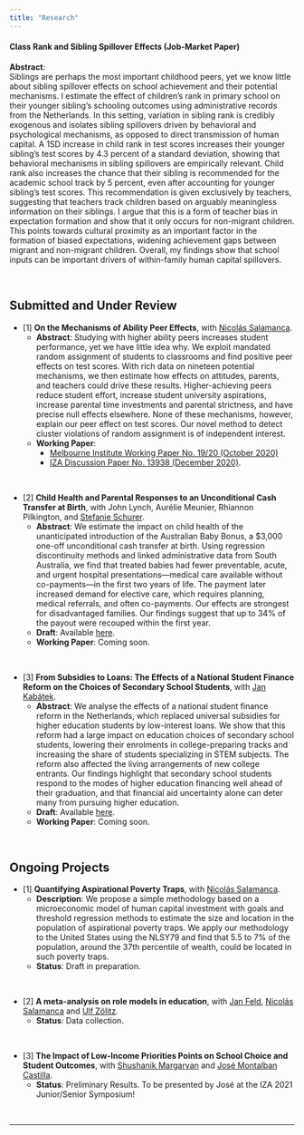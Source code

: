 ```yaml
---
title: "Research"
---
```



#### Class Rank and Sibling Spillover Effects (Job-Market Paper)

**Abstract**: \
Siblings are perhaps the most important childhood peers, yet we know little about sibling spillover effects on school achievement and their potential mechanisms. I estimate the effect of children’s rank in primary school on their younger sibling’s schooling outcomes using administrative records from the Netherlands. In this setting, variation in sibling rank is credibly exogenous and isolates sibling spillovers driven by behavioral and psychological mechanisms, as opposed to direct transmission of human capital. A 1SD increase in child rank in test scores increases their younger sibling’s test scores by 4.3 percent of a standard deviation, showing that behavioral mechanisms in sibling spillovers are empirically relevant. Child rank also increases the chance that their sibling is recommended for the academic school track by 5 percent, even after accounting for younger sibling’s test scores. This recommendation is given exclusively by teachers, suggesting that teachers track children based on arguably meaningless information on their siblings. I argue that this is a form of teacher bias in expectation formation and show that it only occurs for non-migrant children. This points towards cultural proximity as an important factor in the formation of biased expectations, widening achievement gaps between migrant and non-migrant children. Overall, my findings show that school inputs can be important drivers of within-family human capital spillovers.

<br>

## Submitted and Under Review

* [1] **On the Mechanisms of Ability Peer Effects**, with <a href="https://sites.google.com/view/nsalamanca/home" target="_blank">Nicolás Salamanca</a>.
  + **Abstract**: Studying with higher ability peers increases student performance, yet we have little idea why. We exploit mandated random assignment of students to classrooms and find positive peer effects on test scores. With rich data on nineteen potential mechanisms, we then estimate how effects on attitudes, parents, and teachers could drive these results. Higher-achieving peers reduce student effort, increase student university aspirations, increase parental time investments and parental strictness, and have precise null effects elsewhere. None of these mechanisms, however, explain our peer effect on test scores. Our novel method to detect cluster violations of random assignment is of independent interest.
  + **Working Paper**: 
      + <a href="https://melbourneinstitute.unimelb.edu.au/__data/assets/pdf_file/0005/3505685/wp2020n19.pdf" target="_blank">Melbourne Institute Working Paper No. 19/20 (October 2020)</a>
      + <a href="http://ftp.iza.org/dp13938.pdf" target="_blank">IZA Discussion Paper No. 13938 (December 2020)</a>.

<br>

* [2] **Child Health and Parental Responses to an Unconditional Cash Transfer at Birth**, with John Lynch, Aurélie Meunier, Rhiannon Pilkington, and <a href="http://www.stefanie-schurer.com" target="_blank">Stefanie Schurer</a>.
  + **Abstract**: We estimate the impact on child health of the unanticipated introduction of the Australian Baby Bonus, a \$3,000 one-off unconditional cash transfer at birth. Using regression discontinuity methods and linked administrative data from South Australia, we find that treated babies had fewer preventable, acute, and urgent hospital presentations—medical care available without co-payments—in the first two years of life. The payment later increased demand for elective care, which requires planning, medical referrals, and often co-payments. Our effects are strongest for disadvantaged families. Our findings suggest that up to 34\% of the payout were recouped within the first year.
  + **Draft**: Available <a href="https://www.dropbox.com/s/3y0fr582zjhykct/de%20Gendre%20Lynch%20Meunier%20Pilkington%20Schurer%20Child%20Health%20and%20Parental%20Responses%20to%20An%20Unconditional%20Cash%20Transfer%20At%20Birth%20May%202021.pdf?dl=0" target="_blank">here</a>.
  + **Working Paper**: Coming soon. 

<br>

* [3] **From Subsidies to Loans: The Effects of a National Student Finance Reform on the Choices of Secondary School Students**, with <a href="https://www.jankabatek.com" target="_blank">Jan Kabátek</a>.
  + **Abstract**: We analyse the effects of a national student finance reform in the Netherlands, which replaced universal subsidies for higher education students by low-interest loans. We show that this reform had a large impact on education choices of secondary school students, lowering their enrolments in college-preparing tracks and increasing the share of students specializing in STEM subjects. The reform also affected the living arrangements of new college entrants. Our findings highlight that secondary school students respond to the modes of higher education financing well ahead of their graduation, and that financial aid uncertainty alone can deter many from pursuing higher education.  
  + **Draft**: Available <a href="https://www.dropbox.com/s/ykxxqesw6hn3ry7/de%20Gendre%20Kabatek%20From%20Subsidies%20to%20Loans%20June%202021.pdf?dl=0" target="_blank">here</a>.
  + **Working Paper**: Coming soon. 
  
<br>

## Ongoing Projects

* [1] **Quantifying Aspirational Poverty Traps**, with <a href="https://sites.google.com/view/nsalamanca/home" target="_blank">Nicolás Salamanca</a>.
  + **Description**: We propose a simple methodology based on a microeconomic model of human capital investment with goals and threshold regression methods to estimate the size and location in the population of aspirational poverty traps. We apply our methodology to the United States using the NLSY79 and find that 5.5 to 7% of the population, around the 37th percentile of wealth, could be located in such poverty traps. 
  + **Status**: Draft in preparation. 
  
<br>

* [2] **A meta-analysis on role models in education**, with <a href="https://janfeld.weebly.com" target="_blank">Jan Feld</a>, <a href="https://sites.google.com/view/nsalamanca/home" target="_blank">Nicolás Salamanca</a> and <a href="http://ulfzoelitz.com" target="_blank">Ulf Zölitz</a>.
  + **Status**: Data collection. 
  
<br>

* [3] **The Impact of Low-Income Priorities Points on School Choice and Student Outcomes**, with <a href="https://sites.google.com/view/shushanikmargaryan" target="_blank">Shushanik Margaryan</a> and <a href="https://sites.google.com/site/josemontalbancastilla/" target="_blank">José Montalban Castilla</a>.
  + **Status**: Preliminary Results. To be presented by José at the IZA 2021 Junior/Senior Symposium!


<!--
Comments here 
-->
  
<br>

---
